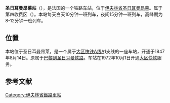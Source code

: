 {{unreferenced|time=2016-11-05T09:03:42+00:00}}
{{Infobox station
| name          =<!-- 注释出：[[File:RATP.svg|32x32px]] -->圣日耳曼昂莱站<br>{{lang|fr|Gare de Saint-Germain-en-Laye}} 
| type          = [[法国铁路|法国铁路]]
| image = Gare de St Germain en Laye.jpg
|image_caption = 早期的圣日耳曼昂莱站
| address       = {{FRA}}[[伊夫林省|伊夫林省]][[圣日耳曼昂莱|圣日耳曼昂莱]]
| latd          = 48
| latm          = 53
| lats          = 54
| latNS         = N
| longd         = 2
| longm         = 05
| longs         = 42
| longEW        = E
| operator = <!-- 注释出：[[File:RATP.svg|32x32px]] -->
| coordinates_display = yes
| iso_region    = FR
| line          = 
* [[大区快铁A线|大区快铁A线]]
| platform      = 1
| tracks        = 3
| elevation = 
| opened        = 1847年8月14日
| rebuilt =1972年10月1日
| status = 使用中
| closed        = 
| passengers= 8,500,000
| pass_year= 2015年
| station_type = 客运车站
| connections = 
* [[RATP公交路网|巴黎城市公共交通]]
* [[file:Paris_Noctilien_logo.svg|51x51px]]
| route_map =
| map_locator   = 
| note =
}}

'''圣日耳曼昂莱站'''（{{lang-fr|Gare de Saint-Germain-en-Laye}}），是法国的一个铁路车站，位于[[伊夫林省|伊夫林省]][[圣日耳曼昂莱|圣日耳曼昂莱]]。属于第四收费区（{{lang-fr|Zone 4}}）。本站每天白天10分钟一班列车，夜间15分钟一班列车，高峰期为8-12分钟一班列车。

==位置==
本站位于圣日耳曼昂莱，是一个属于[[大区快铁A线|大区快铁A线]]A1支线的一座车站，开通于1847年8月14日。原属于[[巴黎到圣日耳曼铁路|巴黎到圣日耳曼铁路]]。车站在1972年10月1日开通[[大区快铁|大区快铁]]服务。

== 参考文献 ==
{{Reflist}}

{{RER A}}
[[Category:伊夫林省鐵路車站|Category:伊夫林省鐵路車站]]